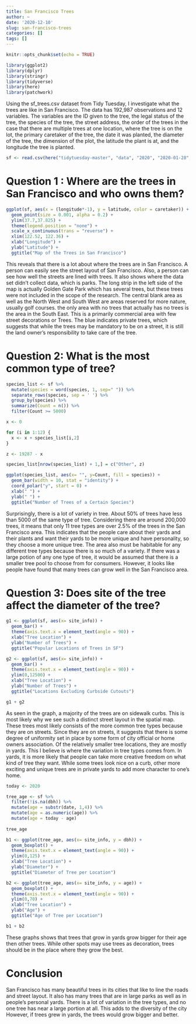 ```yaml
---
title: San Francisco Trees
author: ~
date: '2020-12-10'
slug: san-francisco-trees
categories: []
tags: []
---
```


```r
knitr::opts_chunk$set(echo = TRUE)
```

```r
library(ggplot2)
library(dplyr)
library(stringr)
library(tidyverse)
library(here)
library(patchwork)
```

Using the sf_trees.csv dataset from Tidy Tuesday, I investigate what the trees
are like in San Francisco. The data has 192,987 observations and 12 variables. 
The variables are the ID given to the tree, the legal status of the tree, the 
species of the tree, the street address, the order of the trees in the case that 
there are multiple trees at one location, where the tree is on the lot, the 
primary caretaker of the tree, the date it was planted, the diameter of the tree, 
the dimension of the plot, the latitude the plant is at, and the longitude the 
tree is planted.

```r
sf <- read.csv(here("tidytuesday-master", "data", "2020", "2020-01-28", "sf_trees.csv"))
```

# Question 1 : Where are the trees in San Francisco and who owns them?

```r
ggplot(sf, aes(x = (longitude*-1), y = latitude, color = caretaker)) +
  geom_point(size = 0.001, alpha = 0.2) +
  ylim(37.7,37.825) +
  theme(legend.position = "none") +
  scale_x_continuous(trans = "reverse") +
  xlim(122.52, 122.36) +   
  xlab("Longitude") +
  ylab("Latitude") +
  ggtitle("Map of the Trees in San Francisco")
```

This reveals that there is a lot about where the trees are in San Francisco. A
person can easily see the street layout of San Francisco. Also, a person can see
how well the streets are lined with trees. It also shows where the data set 
didn't collect data, which is parks. The long strip in the left side of the map
is actually Golden Gate Park which has several trees, but these trees were not 
included in the scope of the research. The central blank area as well as the 
North West and South West are areas reserved for more nature, usually golf 
courses. the only area with no trees that actually has no trees is the area in 
the South East. This is a primarily commercial area with few street decorations 
or Trees. The blue indicates private trees, which suggests that while the trees 
may be mandatory to be on a street, it is still the land owner's responsibility 
to take care of the tree. 

# Question 2: What is the most common type of tree?

```r

species_list <- sf %>%
  mutate(species = word(species, 1, sep=" ")) %>%
  separate_rows(species, sep = ' ') %>%
  group_by(species) %>%
  summarize(Count = n()) %>%
  filter(Count >= 5000)

x <- 0

for (i in 1:12) {
  x <- x + species_list[i,2]
}

z <- 19287 - x

species_list[nrow(species_list) + 1,] = c("Other", z)

ggplot(species_list, aes(x= "", y=Count, fill = species)) +
  geom_bar(width = 10, stat = "identity") +
  coord_polar("y", start = 0) +
  xlab(" ") +
  ylab(" ") +
  ggtitle("Number of Trees of a Certain Species")

```

Surprisingly, there is a lot of variety in tree. About 50% of trees have less 
than 5000 of the same type of tree. Considering there are around 200,000 trees,
it means that only 11 tree types are over 2.5% of the trees in the San Francisco
area. This indicates that the people care about their yards and their plants and 
want their yards to be more unique and have personality, so they choose a more 
unique tree. The area also must be habitable for any different tree types because
there is so much of a variety. If there was a large potion of any one type of 
tree, it would be assumed that there is a smaller tree pool to choose from for 
consumers. However, it looks like people have found that many trees can grow 
well in the San Francisco area.

# Question 3: Does site of the tree affect the diameter of the tree?

```r
g1 <- ggplot(sf, aes(x= site_info)) +
  geom_bar() +
  theme(axis.text.x = element_text(angle = 90)) +
  xlab("Tree Location") +
  ylab("Number of Trees") +
  ggtitle("Popular Locations of Trees in SF")

g2 <- ggplot(sf, aes(x= site_info)) +
  geom_bar() +
  theme(axis.text.x = element_text(angle = 90)) + 
  ylim(0,12500) +
  xlab("Tree Location") +
  ylab("Number of Trees") +
  ggtitle("Locations Excluding Curbside Cutouts")

g1 + g2

```

As seen in the graph, a majority of the trees are on sidewalk curbs. This is 
most likely why we see such a distinct street layout in the spatial map. These 
trees most likely consists of the more common tree types because they are on 
streets. Since they are on streets, it suggests that there is some degree of 
uniformity set in place by some form of city official or home owners association.
Of the relatively smaller tree locations, they are mostly in yards. This I believe
is where the variation in tree types comes from. In yards, it is more likely that
people can take more creative freedom on what kind of tree they want. While some
trees look nice on a curb, other more exciting and unique trees are in private 
yards to add more character to one's home.

```r
today <- 2020

tree_age <- sf %>%
  filter(!is.na(dbh)) %>%
  mutate(age = substr(date, 1,4)) %>%
  mutate(age = as.numeric(age)) %>%
  mutate(age = today - age)
  
tree_age

b1 <- ggplot(tree_age, aes(x= site_info, y = dbh)) +
  geom_boxplot() +
  theme(axis.text.x = element_text(angle = 90)) +
  ylim(0,125) +
  xlab("Tree Location") +
  ylab("Diameter") +
  ggtitle("Diameter of Tree per Location")

b2 <- ggplot(tree_age, aes(x= site_info, y = age)) +
  geom_boxplot() +
  theme(axis.text.x = element_text(angle = 90)) +
  ylim(0,70) +
  xlab("Tree Location") +
  ylab("Age") +
  ggtitle("Age of Tree per Location")

b1 + b2

```

These graphs shows that trees that grow in yards grow bigger for their age then 
other trees. While other spots may use trees as decoration, trees should be in 
the place where they grow the best. 

# Conclusion

San Francisco has many beautiful trees in its cities that like to line the roads 
and street layout. It also has many trees that are in large parks as well as in 
people's personal yards. There is a lot of variation in the tree types, and no 
one tree has near a large portion at all. This adds to the diversity of the city
However, if trees grew in yards, the trees would grow bigger and better.